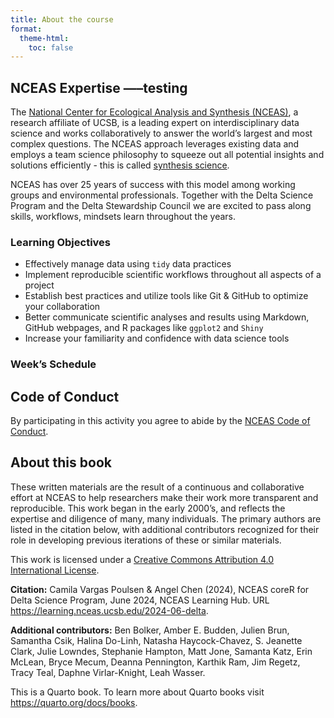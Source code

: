 ```yaml
---
title: About the course
format:
  theme-html:
    toc: false
---
```


::: column-margin

:::


## NCEAS Expertise -----testing

The [National Center for Ecological Analysis and Synthesis (NCEAS)](https://www.nceas.ucsb.edu/), a research affiliate of UCSB, is a leading expert on interdisciplinary data science and works collaboratively to answer the world's largest and most complex questions. The NCEAS approach leverages existing data and employs a team science philosophy to squeeze out all potential insights and solutions efficiently - this is called [synthesis science](https://www.nceas.ucsb.edu/our-approach).

NCEAS has over 25 years of success with this model among working groups and environmental professionals. Together with the Delta Science Program and the Delta Stewardship Council we are excited to pass along skills, workflows, mindsets learn throughout the years.


:::{.callout-tip}
### Learning Objectives
-   Effectively manage data using `tidy` data practices
-   Implement reproducible scientific workflows throughout all aspects of a project
-   Establish best practices and utilize tools like Git & GitHub to optimize your collaboration
-   Better communicate scientific analyses and results using Markdown, GitHub webpages, and R packages like `ggplot2` and `Shiny`
- Increase your familiarity and confidence with data science tools
:::

### Week's Schedule

:::{.column-body-outset}
<!-- ![](images/schedule.png) -->
:::


## Code of Conduct

By participating in this activity you agree to abide by the [NCEAS Code of Conduct](https://www.nceas.ucsb.edu/sites/default/files/2021-11/NCEAS_Code-of-Conduct_Nov2021_0.pdf).

## About this book

These written materials are the result of a continuous and collaborative effort at NCEAS to help researchers make their work more transparent and reproducible. This work began in the early 2000's, and reflects the expertise and diligence of many, many individuals. The primary authors are listed in the citation below, with additional contributors recognized for their role in developing previous iterations of these or similar materials.

This work is licensed under a [Creative Commons Attribution 4.0 International License](http://creativecommons.org/licenses/by/4.0/).

**Citation:** Camila Vargas Poulsen & Angel Chen (2024), NCEAS coreR for Delta Science Program, June 2024, NCEAS Learning Hub. URL <https://learning.nceas.ucsb.edu/2024-06-delta>.

**Additional contributors:** Ben Bolker, Amber E. Budden, Julien Brun, Samantha Csik, Halina Do-Linh, Natasha Haycock-Chavez, S. Jeanette Clark, Julie Lowndes, Stephanie Hampton, Matt Jone, Samanta Katz, Erin McLean, Bryce Mecum, Deanna Pennington, Karthik Ram, Jim Regetz, Tracy Teal, Daphne Virlar-Knight, Leah Wasser.



This is a Quarto book. To learn more about Quarto books visit <https://quarto.org/docs/books>.




 
 
